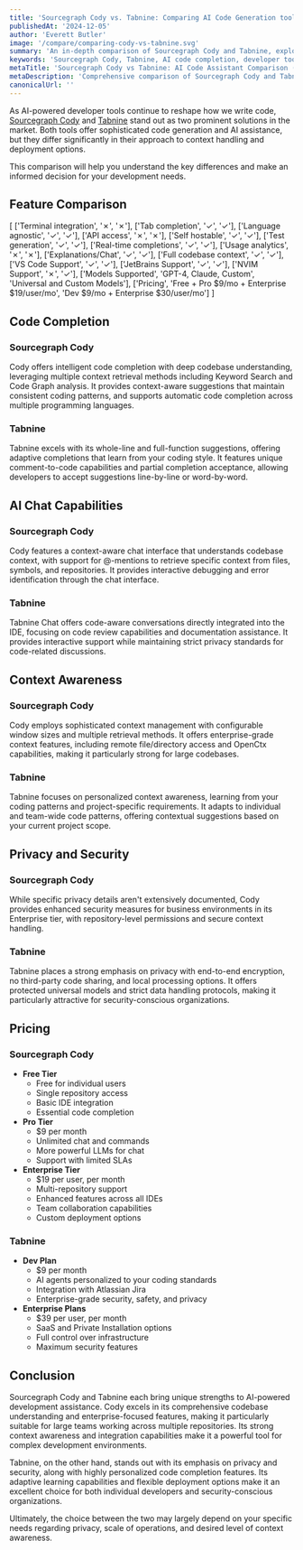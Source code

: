 ```yaml
---
title: 'Sourcegraph Cody vs. Tabnine: Comparing AI Code Generation tools (2025)'
publishedAt: '2024-12-05'
author: 'Everett Butler'
image: '/compare/comparing-cody-vs-tabnine.svg'
summary: 'An in-depth comparison of Sourcegraph Cody and Tabnine, exploring their features, capabilities, and pricing to help developers choose the right AI coding assistant.'
keywords: 'Sourcegraph Cody, Tabnine, AI code completion, developer tools, code generation, IDE integration, AI coding assistant, code analysis'
metaTitle: 'Sourcegraph Cody vs Tabnine: AI Code Assistant Comparison (2025)'
metaDescription: 'Comprehensive comparison of Sourcegraph Cody and Tabnine, analyzing features, pricing, and capabilities to help developers choose the best AI coding assistant for their needs.'
canonicalUrl: ''
---
```


As AI-powered developer tools continue to reshape how we write code, [Sourcegraph Cody](https://sourcegraph.com/) and [Tabnine](https://www.tabnine.com/) stand out as two prominent solutions in the market. Both tools offer sophisticated code generation and AI assistance, but they differ significantly in their approach to context handling and deployment options. 

This comparison will help you understand the key differences and make an informed decision for your development needs.

## Feature Comparison

[
    ['Terminal integration', '✗', '✗'],
    ['Tab completion', '✓', '✓'],
    ['Language agnostic', '✓', '✓'],
    ['API access', '✗', '✗'],
    ['Self hostable', '✓', '✓'],
    ['Test generation', '✓', '✓'],
    ['Real-time completions', '✓', '✓'],
    ['Usage analytics', '✗', '✗'],
    ['Explanations/Chat', '✓', '✓'],
    ['Full codebase context', '✓', '✓'],
    ['VS Code Support', '✓', '✓'],
    ['JetBrains Support', '✓', '✓'],
    ['NVIM Support', '✗', '✓'],
    ['Models Supported', 'GPT-4, Claude, Custom', 'Universal and Custom Models'],
    ['Pricing', 'Free + Pro $9/mo + Enterprise $19/user/mo', 'Dev $9/mo + Enterprise $30/user/mo']
]

## Code Completion

### Sourcegraph Cody
Cody offers intelligent code completion with deep codebase understanding, leveraging multiple context retrieval methods including Keyword Search and Code Graph analysis. It provides context-aware suggestions that maintain consistent coding patterns, and supports automatic code completion across multiple programming languages.

### Tabnine
Tabnine excels with its whole-line and full-function suggestions, offering adaptive completions that learn from your coding style. It features unique comment-to-code capabilities and partial completion acceptance, allowing developers to accept suggestions line-by-line or word-by-word.

## AI Chat Capabilities

### Sourcegraph Cody
Cody features a context-aware chat interface that understands codebase context, with support for @-mentions to retrieve specific context from files, symbols, and repositories. It provides interactive debugging and error identification through the chat interface.

### Tabnine
Tabnine Chat offers code-aware conversations directly integrated into the IDE, focusing on code review capabilities and documentation assistance. It provides interactive support while maintaining strict privacy standards for code-related discussions.

## Context Awareness

### Sourcegraph Cody
Cody employs sophisticated context management with configurable window sizes and multiple retrieval methods. It offers enterprise-grade context features, including remote file/directory access and OpenCtx capabilities, making it particularly strong for large codebases.

### Tabnine
Tabnine focuses on personalized context awareness, learning from your coding patterns and project-specific requirements. It adapts to individual and team-wide code patterns, offering contextual suggestions based on your current project scope.

## Privacy and Security

### Sourcegraph Cody
While specific privacy details aren't extensively documented, Cody provides enhanced security measures for business environments in its Enterprise tier, with repository-level permissions and secure context handling.

### Tabnine
Tabnine places a strong emphasis on privacy with end-to-end encryption, no third-party code sharing, and local processing options. It offers protected universal models and strict data handling protocols, making it particularly attractive for security-conscious organizations.

## Pricing

### Sourcegraph Cody
- **Free Tier**
  - Free for individual users
  - Single repository access
  - Basic IDE integration
  - Essential code completion
- **Pro Tier**
  - $9 per month
  - Unlimited chat and commands
  - More powerful LLMs for chat
  - Support with limited SLAs
- **Enterprise Tier**
  - $19 per user, per month
  - Multi-repository support
  - Enhanced features across all IDEs
  - Team collaboration capabilities
  - Custom deployment options

### Tabnine
- **Dev Plan**
  - $9 per month
  - AI agents personalized to your coding standards
  - Integration with Atlassian Jira
  - Enterprise-grade security, safety, and privacy
- **Enterprise Plans**
  - $39 per user, per month
  - SaaS and Private Installation options
  - Full control over infrastructure
  - Maximum security features

## Conclusion

Sourcegraph Cody and Tabnine each bring unique strengths to AI-powered development assistance. Cody excels in its comprehensive codebase understanding and enterprise-focused features, making it particularly suitable for large teams working across multiple repositories. Its strong context awareness and integration capabilities make it a powerful tool for complex development environments.

Tabnine, on the other hand, stands out with its emphasis on privacy and security, along with highly personalized code completion features. Its adaptive learning capabilities and flexible deployment options make it an excellent choice for both individual developers and security-conscious organizations. 

Ultimately, the choice between the two may largely depend on your specific needs regarding privacy, scale of operations, and desired level of context awareness.
